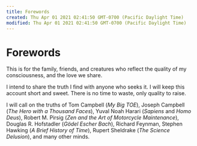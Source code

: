 ```yaml
---
title: Forewords
created: Thu Apr 01 2021 02:41:50 GMT-0700 (Pacific Daylight Time)
modified: Thu Apr 01 2021 02:41:50 GMT-0700 (Pacific Daylight Time)
---
```


# Forewords

This is for the family, friends, and creatures who reflect the quality of my consciousness, and the love we share.

I intend to share the truth I find with anyone who seeks it. I will keep this account short and sweet. There is no time to waste, only quality to raise.

I will call on the truths of Tom Campbell (_My Big TOE_), Joseph Campbell (_The Hero with a Thousand Faces_), Yuval Noah Harari (_Sapiens_ and _Homo Deus_), Robert M. Pirsig (_Zen and the Art of Motorcycle Maintenance_), Douglas R. Hofstadler (_Gödel Escher Bach_), Richard Feynman, Stephen Hawking (_A Brief History of Time_), Rupert Sheldrake (_The Science Delusion_), and many other minds.
